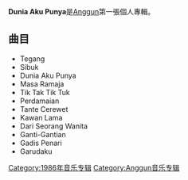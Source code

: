 {{Infobox album <!-- See Wikipedia:WikiProject_Albums -->
| name       = Dunia Aku Punya
| type       = 專輯
| cover      = 
| artist     = [[Anggun_C._Sasmi|Anggun C. Sasmi]]
| released   = 1986
| recorded   = 1986
| genre      = [[流行|流行]]
| length     = 
| label      = Billboard
| producer   = [[Anggun_C._Sasmi|Anggun C. Sasmi]]
| reviews    = 
| prev_title = 
| prev_year  = 
| next_title = [[Mimpi|Mimpi]]
| next_year  = 1990
}}
'''Dunia Aku Punya'''是[[Anggun|Anggun]]第一張個人專輯。

== 曲目 ==
*Tegang 
*Sibuk 
*Dunia Aku Punya 
*Masa Ramaja 
*Tik Tak Tik Tuk 
*Perdamaian 
*Tante Cerewet 
*Kawan Lama 
*Dari Seorang Wanita 
*Ganti-Gantian 
*Gadis Penari 
*Garudaku

[[Category:1986年音乐专辑|Category:1986年音乐专辑]]
[[Category:Anggun音乐专辑|Category:Anggun音乐专辑]]